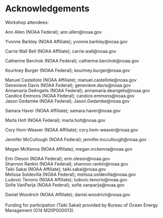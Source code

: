 # Acknowledgements

Workshop attendees:

Ann Allen (NOAA Federal); ann.allen\@noaa.gov

Yvonne Barkley (NOAA Affiliate); yvonne.barkley\@noaa.gov

Carrie Wall Bell (NOAA Affiliate); carrie.wall\@noaa.gov

Catherine Berchok (NOAA Federal); catherine.berchok\@noaa.gov

Kourtney Burger (NOAA Federal); kourtney.burger\@noaa.gov

Manuel Castellote (NOAA Affiliate); manuel.castellote\@noaa.gov\
Genevieve Davis (NOAA Federal); genevieve.davis\@noaa.gov\
Annamaria DeAngelis (NOAA Federal); annamaria.deangelis\@noaa.gov\
Candice Emmons (NOAA Federal); candice.emmons\@noaa.gov\
Jason Gedamke (NOAA Federal); Jason.Gedamke\@noaa.gov

Samara Haver (NOAA Affiliate); samara.haver\@noaa.gov

Marla Holt (NOAA Federal); marla.holt\@noaa.gov

Cory Hom-Weaver (NOAA Affiliate); cory.hom-weaver\@noaa.gov

Jennifer McCullough (NOAA Federal); jennifer.mccullough\@noaa.gov

Megan McKenna (NOAA Affiliate); megan.mckenna\@noaa.gov

Erin Oleson (NOAA Federal); erin.oleson\@noaa.gov\
Shannon Rankin (NOAA Federal); shannon.rankin\@noaa.gov\
Taiki Sakai (NOAA Affiliate); taiki.sakai\@noaa.gov\
Melissa Soldevilla (NOAA Federal); melissa.soldevilla\@noaa.gov\
Ludovic Tenorio (NOAA Affiliate); ludovic.tenorio\@noaa.gov\
Sofie VanParijs (NOAA Federal); sofie.vanparijs\@noaa.gov

Daniel Woodrich (NOAA Affiliate); daniel.woodrich\@noaa.gov\
\
Funding for participation (Taiki Sakai) provided by Bureau of Ocean Energy Management (G14 M20PG00013).\
\
\
\
\
\
\
